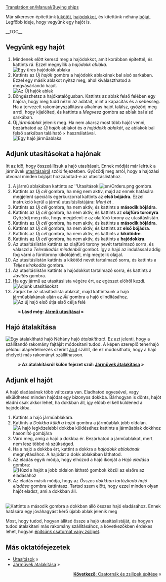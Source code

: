 [[Translation:en/Manual/Buying ships]]
{{hu/Oktatás}}

Már sikeresen építettünk [[hu/Manual/Kikötő építése|kikötőt]], [[hu/Manual/Hajódokk építése|hajódokkot]], és kitettünk néhány [[hu/Manual/Bója telepítése|bóját]]. Legfőbb ideje, hogy vegyünk egy hajót is.

__TOC__
==Vegyünk egy hajót==
# Mindenek előtt keresd meg a hajódokkot, amit korábban építettél, és kattints rá. Ezzel megnyílik a ''hajódokk ablaka''.<br/>[[File:en/Buying-ships-1.png|none|frame|Egy üres hajódokk ablaka]]
# Kattints az ''Új hajók'' gombra a hajódokk ablakának bal alsó sarkában. Ezzel egy másik ablakot nyitsz meg, ahol kiválaszthatod a megvásárlandó hajót.<br/>[[File:en/Buying-ships-2.png|none|frame|Az ''Új hajók'' ablak]]
# Böngészhetsz a hajókatalógusban. Kattints az ablak felső felében egy hajóra, hogy meg tudd nézni az adatait, mint a kapacitás és a sebesség. Ha a tervezett rakományszállításra alkalmas hajót találsz, győződj meg arról, hogy kijelölted, és kattints a ''Megvesz'' gombra az ablak bal alsó sarkában.
# Új ''járműablak'' jelenik meg. Ha nem akarsz most több hajót venni, bezárhatod az ''Új hajók'' ablakot és ''a hajódokk ablakát'', az ablakok bal felső sarkában található &times; használatával. <br/>[[File:en/Buying-ships-3.png|none|frame|Egy hajó járműablaka]]

==Adjunk utasításokat a hajónak==
Itt az idő, hogy összeállítsuk a hajó utasításait. Ennek módját már leírtuk a járművek [[hu/Manual/Utasítások|utasításairól]] szóló fejezetben. Győződj meg arról, hogy a hajózási útvonal minden bójáját hozzáadtad-e az utasításlistához.

#A jármű ablakában kattints az ''Utasítások [[File:en/Orders.png]] gombra.
#Kattints az ''Új cél'' gombra, ha még nem aktív, majd az ennek hatására megjelent speciális egérkurzorral kattints az '''első bójádra'''. Ezzel instrukció kerül a jármű utasításlistájára: ''Menj át <első bója neve>''.
#Kattints az ''Új cél'' gombra, ha nem aktív, és kattints a '''második bójádra'''.
#Kattints az ''Új cél'' gombra, ha nem aktív, és kattints az '''olajfúró toronyra'''. Győződj meg róla, hogy megjelent-e az olajfúró torony az utasításlistán.
#Kattints az ''Új cél'' gombra, ha nem aktív, és kattints a '''második bójádra'''.
#Kattints az ''Új cél'' gombra, ha nem aktív, és kattints az '''első bójádra'''.
#Kattints az ''Új cél'' gombra, ha nem aktív, és kattints a '''kikötődre'''.
#Kattints az ''Új cél'' gombra, ha nem aktív, és kattints a '''hajódokkra'''.
#Az utasításlistán kattints az olajfúró torony nevét tartalmazó sorra, és válaszd a ''Telerakodás mindenből'' gombot. Így a hajó az indulással addig fog várni a fúrótorony kikötőjénél, míg megtelik olajjal.
#Az utasításlistán kattints a kikötőd nevét tartalmazó sorra, és kattints a ''Teljes kirakodás'' gombra.
#Az utasításlistán kattints a hajódokkot tartalmazó sorra, és kattints a ''Javítás'' gombra.
#Ha egy jármű az utasításlista végére ért, az egészet elölről kezdi.<br/>[[File:en/Buying-ships-orders.png|frame|none|Adjunk utasításokat]]
#Zárjuk be az utasításlista ablakát, majd kattintsunk a hajó járműablakának alján az ''Áll'' gombra a hajó elindításához.<br/>[[File:en/Buying-ships-4.png|none|frame|Az új hajó első útja első célja felé]]
:'''&raquo; Lásd még: [[hu/Manual/Utasítások|Jármű utasításai]] &raquo;'''

==Hajó átalakítása==
[[File:en/Buying-ships-5.png|left|frame|Egy átalakítható hajó]]
Néhány hajó ''átalakítható''. Ez azt jelenti, hogy a szállítandó rakomány fajtáját módosítani tudod. A képen szereplő teherhajó például alapértelmezés szerint [[hu/Manual/Base Set/Economy/Áru|árut]] szállít, de ez módosítható, hogy a hajó ehelyett más rakományt szállíthasson.

:'''&raquo; Az átalakításról külön fejezet szól: [[hu/Manual/Járművek átalakítása|Járművek átalakítása]] &raquo;'''

{{en/-}}
==Adjunk el hajót==
A hajó eladásának több változata van. Eladhatod egyesével, vagy elküldheted minden hajódat egy bizonyos dokkba. Bárhogyan is dönts, hajót eladni csak akkor lehet, ha dokkban áll, így előbb el kell küldened a hajódokkba.

# Kattints a hajó járműablakára.
# Kattints a ''Dokkba küldi a hajót'' gombra a járműablak jobb oldalán.<br/>[[File:en/Buying-ships-6.png|none|frame|A hajó legközelebbi dokkba küldéséhez kattints a járműablak dokkhoz hasonlító gombjára]]
# Várd meg, amíg a hajó a dokkba ér. Bezárhatod a járműablakot, mert nem lesz többé rá szükséged.
# Ha a hajó a dokkba ért, kattint a dokkra a ''hajódokk ablakának'' megnyitásához. A hajódat a dokk ablakában láthatod.
# Az eladás egyik módja, hogy elhúzod a hajó ikonját a ''Hajó eladása'' gombra:<br/>[[File:en/Buying-ships-7.png|none|frame|Húzd a hajót a jobb oldalon látható gombok közül az elsőre az eladásához]]
# Az eladás másik módja, hogy az ''Összes dokkban tartózkodó hajó eladása'' gombra kattintasz. Tartsd szem előtt, hogy ezzel minden olyan hajót eladsz, ami a dokkban áll.
<br/>[[File:en/Buying-ships-8.png|none|frame|Kattints a második gombra a dokkban álló összes hajó eladásához.  Ennek hatására egy jóváhagyást kérő újabb ablak jelenik meg]]

Most, hogy tudod, hogyan állítsd össze a hajó utasításlistáját, és hogyan tudod átalakítani más rakomány szállításához, a következőkben érdekes lehet, hogyan [[hu/Manual/Csatornák és zsilipek építése|építsünk csatornát vagy zsilipet]].


==Más oktatófejezetek==
*[[hu/Manual/Utasítások|Utasítások]] &raquo;
*[[hu/Manual/Járművek átalakítása|Járművek átalakítása]] &raquo;

<span style="float: right">[[hu/Manual/Csatornák és zsilipek építése|'''Következő''': Csatornák és zsilipek építése]] &raquo;</span>